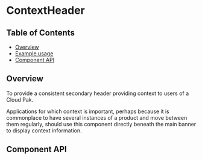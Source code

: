 
# ContextHeader

## Table of Contents

- [Overview](#overview)
- [Example usage](#example-usage)
- [Component API](#component-api)

## Overview

To provide a consistent secondary header providing context to users of a Cloud
Pak.

Applications for which context is important, perhaps because it is commonplace
to have several instances of a product and move between them regularly, should
use this component directly beneath the main banner to display context
information.

## Component API

<Props />
